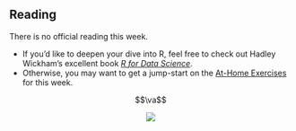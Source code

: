 ## Reading

There is no official reading this week. 

- If you'd like to deepen your dive into R, feel free to check out Hadley 
  Wickham's excellent book [*R for Data Science*](https://r4ds.hadley.nz/).
- Otherwise, you may want to get a jump-start on the
  [At-Home Exercises](at-home-exercises.html) for this week.

$$\va$$

<p align = "center">
![](https://i.gifer.com/JXA0.gif)
</p>
